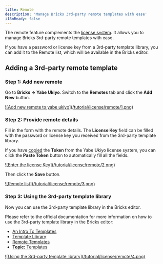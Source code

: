 ```yaml
---
title: Remote
description: 'Manage Bricks 3rd-party remote templates with ease'
i18nReady: false
---
```


The remote feature complements the [license system](../license). It allows you to manage Bricks 3rd-party remote templates with ease.

If you have a password or license key from a 3rd-party template library, you can add it to the Remote list, which will be available in the Bricks editor.

## Adding a 3rd-party remote template

### Step 1: Add new remote

Go to **Bricks → Yabe Ukiyo**. Switch to the **Remotes** tab and click the **Add New** button.

<a data-fslightbox href="/tutorial/license/remote/1.png">
![Add new remote to yabe ukiyo](/tutorial/license/remote/1.png)
</a>

### Step 2: Provide remote details

Fill in the form with the remote details. The **License Key** field can be filled with the password or license key you received from the 3rd-party template library.

If you have [copied](../license/#:~:text=copy%20the%20token%20to%20your%20clipboard) the **Token** from the Yabe Ukiyo license system, you can click the **Paste Token** button to automatically fill all the fields.

<a data-fslightbox href="/tutorial/license/remote/2.png">
![Enter the license Key](/tutorial/license/remote/2.png)
</a>

Then click the **Save** button.

<a data-fslightbox href="/tutorial/license/remote/3.png">
![Remote list](/tutorial/license/remote/3.png)
</a>

### Step 3: Using the 3rd-party template library

Now you can use the 3rd-party template library in the Bricks editor.

Please refer to the official documentation for more information on how to use the 3rd-party template library in the Bricks editor:

- [An Intro To Templates](https://academy.bricksbuilder.io/article/an-intro-to-templates/)
- [Template Library](https://academy.bricksbuilder.io/article/template-library/)
- [Remote Templates](https://academy.bricksbuilder.io/article/remote-templates/)
- [**Topic:** Templates](https://academy.bricksbuilder.io/topic/templates/)

<a data-fslightbox href="/tutorial/license/remote/4.png">
![Using the 3rd-party template library](/tutorial/license/remote/4.png)
</a>